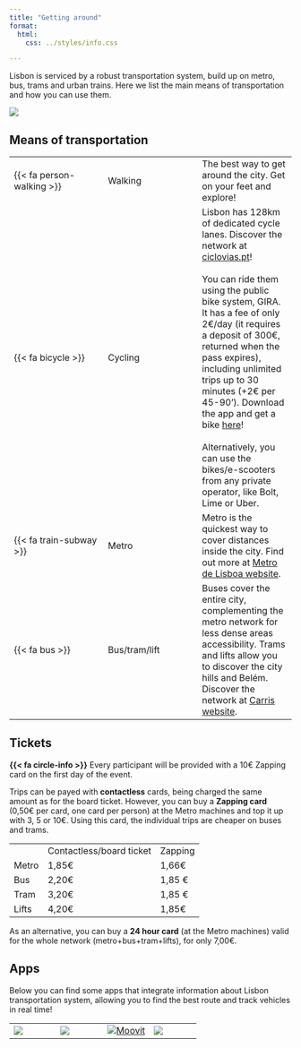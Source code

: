 ```yaml
---
title: "Getting around"
format:
  html:
    css: ../styles/info.css

---
```


Lisbon is serviced by a robust transportation system, build up on metro, bus, trams and urban trains. Here we list the main means of transportation and how you can use them.

![](https://www.metrolisboa.pt/wp-content/uploads/2024/07/DiagramadaRede_julho2024.png){.preview-image}

## Means of transportation
 
|  |  |  |
| -- | -- | -- |
| {{< fa person-walking >}}  | Walking | The best way to get around the city. Get on your feet and explore! |
| {{< fa bicycle >}} | Cycling | Lisbon has 128km of dedicated cycle lanes. Discover the network at [ciclovias.pt](https://www.ciclovias.pt){target="_blank"}! <br/><br/> You can ride them using the public bike system, GIRA. It has a fee of only 2€/day (it requires a deposit of 300€, returned when the pass expires), including unlimited trips up to 30 minutes (+2€ per 45-90'). Download the app and get a bike [here](https://www.gira-bicicletasdelisboa.pt/en/how-it-works/){target="_blank"}!<br/><br/>Alternatively, you can use the bikes/e-scooters from any private operator, like Bolt, Lime or Uber. |
| {{< fa train-subway >}} | Metro | Metro is the quickest way to cover distances inside the city. Find out more at [Metro de Lisboa website](https://www.metrolisboa.pt/en/){target="_blank"}. |
| {{< fa bus >}} | Bus/tram/lift | Buses cover the entire city, complementing the metro network for less dense areas accessibility. Trams and lifts allow you to discover the city hills and Belém. Discover the network at [Carris website](https://carris.pt/en/){target="_blank"}.  |     

## Tickets

<div class="alert alert-info">
  <strong>{{< fa circle-info >}}</strong> Every participant will be provided with a 10€ Zapping card on the first day of the event.
</div>


Trips can be payed with **contactless** cards, being charged the same amount as for the board ticket. However, you can buy a **Zapping card** (0,50€ per card, one card per person) at the Metro machines and top it up with 3, 5 or 10€. Using this card, the individual trips are cheaper on buses and trams.

|  |  |  |
| -- | -- | -- |
| | Contactless/board ticket | Zapping | 
| Metro | 1,85€ | 1,66€ | 
| Bus | 2,20€ | 1,85 € |
| Tram | 3,20€ | 1,85 € | 
| Lifts | 4,20€ | 1,85€ |


As an alternative, you can buy a **24 hour card** (at the Metro machines) valid for the whole network (metro+bus+tram+lifts), for only 7,00€.

## Apps

Below you can find some apps that integrate information about Lisbon transportation system, allowing you to find the best route and track vehicles in real time!

| | | | | 
| -- | -- | -- | -- |
| [![](https://upload.wikimedia.org/wikipedia/commons/thumb/d/dc/Google_Maps_Logo.svg/1200px-Google_Maps_Logo.svg.png)](https://maps.google.com/){target="_blank"} | [![](https://logos-download.com/wp-content/uploads/2024/03/Citymapper_Logo.png)](https://citymapper.com/?lang=en){target="_blank"} |  [![Moovit](https://upload.wikimedia.org/wikipedia/commons/e/eb/Moovit_Logo-primary.png)](https://m.moovitapp.com/){target="_blank"}  | [![](https://d33v4339jhl8k0.cloudfront.net/docs/assets/58e5529add8c8e5c5731278e/images/5d32242704286347867526bb/file-NjWtFSLjN4.png)](https://transitapp.com/){target="_blank"} |

